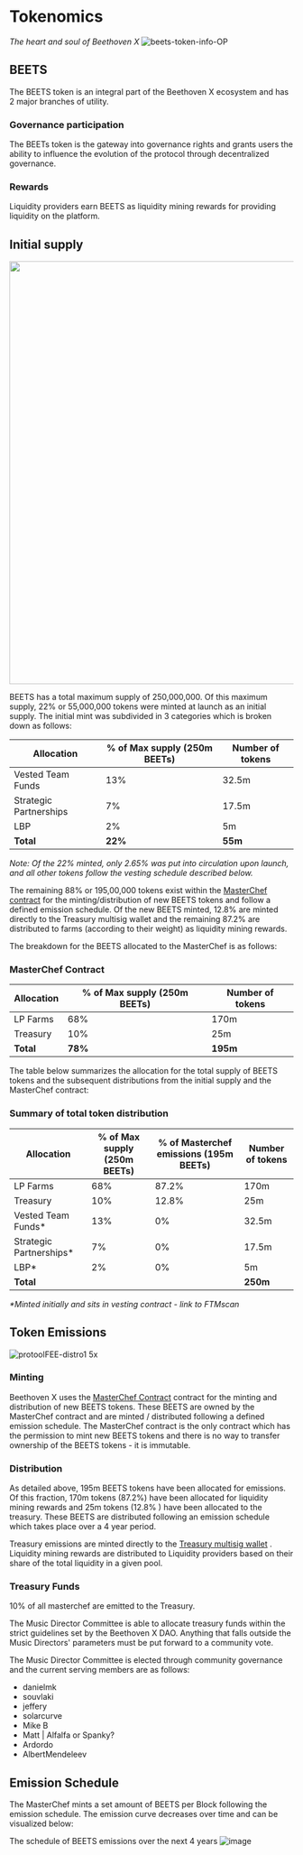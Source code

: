 # Tokenomics
_The heart and soul of Beethoven X_
![beets-token-info-OP](https://user-images.githubusercontent.com/109503546/208121212-7cb34e9f-5290-428c-865a-13047abc97fb.png)


## BEETS
The BEETS token is an integral part of the Beethoven X ecosystem and has 2 major branches of utility.

### Governance participation 
The BEETs token is the gateway into governance rights and grants users the ability to influence the evolution of the protocol through decentralized governance.
 
### Rewards
Liquidity providers earn BEETS as liquidity mining rewards for providing liquidity on the platform. 

## Initial supply
<img width="750" src="https://user-images.githubusercontent.com/109503546/208296465-df70e371-4fd2-4f79-95d6-6f51c8ced945.png" />

BEETS has a total maximum supply of 250,000,000. Of this maximum supply,  22% or 55,000,000 tokens were minted at launch as an initial supply.
The initial mint was subdivided in 3 categories which is broken down as follows:

| Allocation    | % of Max supply (250m BEETs) | Number of tokens |
| ------------- | -------------  | ------------- |
| Vested Team Funds  | 13% | 32.5m |
| Strategic Partnerships | 7%  | 17.5m |
| LBP | 2%  | 5m |
| **Total** | **22%** | **55m** |

_Note: Of the 22% minted, only 2.65% was put into circulation upon launch, and all other tokens follow the vesting schedule described below._

The remaining 88% or 195,00,000 tokens exist within the [MasterChef contract](https://ftmscan.com/address/0x8166994d9ebbe5829ec86bd81258149b87facfd3) for the minting/distribution of new BEETS tokens and follow a defined emission schedule. Of the new BEETS minted, 12.8% are minted directly to the Treasury multisig wallet and the remaining 87.2% are distributed to farms (according to their weight) as liquidity mining rewards.

The breakdown for the BEETS allocated to the MasterChef is as follows:

### MasterChef Contract
| Allocation | % of Max supply (250m BEETs) | Number of tokens |
| ---------- | ---------------------------- | ---------------- |
| LP Farms   | 68%                     | 170m              |
| Treasury   |     10%                          |       25m           |
|  **Total**           |             **78%**              |      **195m**            |

The table below summarizes the allocation for the total supply of BEETS tokens and the subsequent distributions from the initial supply and the MasterChef contract:

### Summary of total token distribution

| Allocation | % of Max supply (250m BEETs) |  % of Masterchef emissions (195m BEETs)  | Number of tokens |
| ---------- | ---------------------------- |    -------    | ---------------- |
| LP Farms   | 68%        | 87.2%             | 170m              |
| Treasury   |     10%        | 12.8%                  |       25m           |
| Vested Team Funds*  | 13% | 0%    | 32.5m |
| Strategic Partnerships* | 7%  |  0% | 17.5m |
| LBP* | 2% | 0%  | 5m |
|  **Total**           |                    |       |      **250m**            |

_*Minted initially and sits in vesting contract - link to FTMscan_

## Token Emissions
![protoolFEE-distro1 5x](https://user-images.githubusercontent.com/109503546/208058436-1fe09e8d-f87f-4a4b-aac5-a9dd2dfb1868.png)

### Minting
Beethoven X uses the [MasterChef Contract](https://ftmscan.com/address/0x8166994d9ebbe5829ec86bd81258149b87facfd3) contract for the minting and distribution of new BEETS tokens. These BEETS are owned by the MasterChef contract and are minted / distributed following a defined emission schedule. The MasterChef contract is the only contract which has the permission to mint new BEETS tokens and there is no way to transfer ownership of the BEETS tokens - it is immutable. 

### Distribution
As detailed above, 195m BEETS tokens have been allocated for emissions. Of this fraction, 170m tokens (87.2%) have been allocated for liquidity mining rewards and 25m tokens (12.8% ) have been allocated to the treasury. These BEETS are distributed following an emission schedule which takes place over a 4 year period.

Treasury emissions are minted directly to the [Treasury multisig wallet](https://ftmscan.com/address/0xa1e849b1d6c2fd31c63eef7822e9e0632411ada7) . Liquidity mining rewards are distributed to Liquidity providers based on their share of the total liquidity in a given pool.

### Treasury Funds
10% of all masterchef are emitted to the Treasury. 

The Music Director Committee is able to allocate treasury funds within the strict guidelines set by the Beethoven X DAO. Anything that falls outside the Music Directors' parameters must be put forward to a community vote.

The Music Director Committee is elected through community governance and the current serving members are as follows:
* danielmk
* souvlaki 
* jeffery
* solarcurve 
* Mike B 
* Matt | Alfalfa or Spanky? 
* Ardordo 
* AlbertMendeleev 

## Emission Schedule

The MasterChef mints a set amount of BEETS per Block following the emission schedule. The emission curve decreases over time and can be visualized below:

The schedule of BEETS emissions over the next 4 years
![image](https://user-images.githubusercontent.com/109503546/208126117-6be1953d-ee96-4440-a95d-749ecd67b59d.png)
